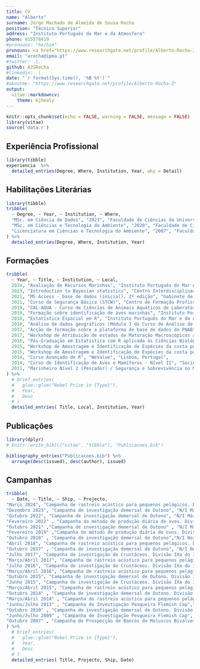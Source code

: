 ```yaml
---
title: CV
name: "Alberto"
surname: Jorge Machado de Almeida de Sousa Rocha
position: "Técnico Superior"
address: "Instituto Português do Mar e da Atmosfera"
phone: 915578419
#pronouns: "he/him"
pronouns: <a href="https://www.researchgate.net/profile/Alberto-Rocha-3">Alberto-Rocha-3</a>
email: "arocha@ipma.pt"
#twitter: .|.
github: AJSRocha
#linkedin: .|.
date: "`r format(Sys.time(), '%B %Y')`"
#aboutme: "https://www.researchgate.net/profile/Alberto-Rocha-3"
output:
  vitae::markdowncv:
    theme: kjhealy
---
```


```r
knitr::opts_chunk$set(echo = FALSE, warning = FALSE, message = FALSE)
library(vitae)
source('data.r')
```

## Experiência Profissional

```r
library(tibble)
experiencia  %>%
  detailed_entries(Degree, Where, Institution, Year, why = Detail)
```

## Habilitações Literárias

```r
library(tibble)
tribble(
  ~ Degree, ~ Year, ~ Institution, ~ Where,
  "MSc. em Ciência de Dados", "2023", "Faculdade de Ciências da Universidade do Porto", "Porto, Portugal",
  "MSc. em Ciências e Tecnologia do Ambiente", "2020", "Faculdade de Ciências da Universidade do Porto", "Porto, Portugal",
  "Licenciatura em Ciências e Tecnologia do Ambiente", "2007", "Faculdade de Ciências da Universidade do Porto", "Porto, Portugal",
) %>%
  detailed_entries(Degree, Where, Institution, Year)
```

## Formações

```r
tribble(
  ~ Year, ~ Title, ~ Institution, ~ Local,
  2024, "Avaliação de Recursos Marinhos", "Instituto Português do Mar e da Atmosfera", "Olhão, Portugal",
  2023, "Introduction to Bayesian statistics", "Centro Interdisciplinar de Investigação Marinha e Ambiental", "Matosinhos, Portugal",
  2021, "MS Access - base de dados (inicial), 2º edição", "Gabinete de Planeamento, Políticas e Administração Geral", "Online",
  2021, "Curso de Segurança Básica (STCW)", "Centro de Formação Profissional das Pescas e do Mar", "Matosinhos, Portugal", 
  2019, "CAL-AQUA - Curso de Ciências de Animais Aquáticos de Laboratório", "Centro Interdisciplinar de Investigação Marinha e Ambiental", "Matosinhos, Portugal",
  2019, "Formação sobre identificação de aves marinhas", "Instituto Português do Mar e da Atmosfera (coordernado por investigadores das Universidades do Minho e Lisboa", "Algés, Portugal",
  2018, "Estatística Espacial em R", "Instituto Português do Mar e da Atmosfera e Sociedade Portuguesa para o Estudo de Aves", "Algés, Portugal",
  2018, "Análise de dados geográficos (Módulo 3 do Curso de Análise de dados com R)", "Instituto Superior de Agronomia", "Algés, Portugal",
  2017, "Acção de formação sobre a plataforma de base de dados do PNAB", "Instituto Português do Mar e da Atmosfera", "Matosinhos, Portugal",
  2017, "Workshop de Atribuição de estados de Maturação Macroscópicos a gónadas de peixes", "Instituto Português do Mar e da Atmosfera", "Matosinhos, Portugal",
  2016, "Pós-Graduação em Estatística com R aplicada às Ciências Biológicas", "Instituto Superior de Agronomia", "Lisboa, Portugal",
  2015, "Workshop de Amostragem e Identificação de Espécies da costa portuguesa - WKAID", "Instituto Português do Mar e da Atmosfera", "Matosinhos, Portugal",
  2015, "Workshop de Amostragem e Identificação de Espécies da costa portuguesa", "Instituto Português do Mar e da Atmosfera", "Algés, Portugal",
  2014, "Curso Avançado de R", "WeValue", "Lisboa, Portugal",
  2014, "Curso de Identificação de Aves e Mamíferos - Nível II", "Sociedade Portuguesa para o Estudo de Aves; Departamento de Biologia da Universidade de Aveiro", "Algés, Portugal)",
  2011, "Marinheiro Nível 2 (Pescador) / Segurança e Sobrevivência no Mar", "Centro de Formação Profissional das Pescas e do Mar", "Lisboa, Portugal"
) %>%
  # brief_entries(
  #   glue::glue("Nobel Prize in {Type}"),
  #   Year,
  #   Desc
  # )
  detailed_entries( Title, Local, Institution, Year)
```

## Publicações

```r
library(dplyr)
# knitr::write_bib(c("vitae", "tibble"), "Publicacoes.bib")

bibliography_entries("Publicacoes.bib") %>% 
  arrange(desc(issued), desc(author), issued)
```

## Campanhas

```r
tribble(
  ~ Date, ~ Title, ~ Ship, ~ Projecto,
"Março 2024", "Campanha de rastreio acústico para pequenos pelágicos. Divisão IXa do ICES", "N/I Miguel Oliver/SGM", "Projecto PNAB/DCF",
"Dezembro 2023", "Campanha de investigação demersal de Outono", "N/I Mário Ruivo/IPMA", "Projecto PNAB/DCF",
"Outubro 2022", "Campanha de investigação demersal de Outono", "N/I Mário Ruivo/IPMA", "Projecto PNAB/DCF",
"Fevereiro 2022" , "Campanha do método de produção diária de ovos. Divisão IXa do ICES", "N/I Vizconde de Eza/SGM", "Projecto PNAB/DCF",
"Outubro 2021" ,"Campanha de investigação demersal de Outono" , "N/I Mário Ruivo/IPMA", "Projecto PNAB/DCF",
"Fevereiro 2019" ,"Campanha do método de produção diária de ovos. Divisão IXa do ICES", "N/I Noruega/IPMA", "Projecto PNAB/DCF",
"Outubro 2018" , "Campanha de investigação demersal de Outono","N/I Noruega/IPMA", "Projecto PNAB/DCF",
"Abril 2018", "Campanha de rastreio acústico para pequenos pelágicos. Divisão IXa do ICES", "N/I Noruega/IPMA", "Projecto PNAB/DCF",
"Outubro 2017" , "Campanha de investigação demersal de Outono", "N/I Noruega/IPMA", "Projecto PNAB/DCF",
"Julho 2017", "Campanha de investigação de Crustáceos. Divisão IXa do ICES", "N/I Noruega/IPIMAR", "Projecto PNAB/DCF",
"Março/Abril 2017", "Campanha de rastreio acústico para pequenos pelágicos e Campanha do método de produção diária de ovos. Divisão IXa do ICES", "N/I Noruega/IPMA", "Projecto PNAB/DCF",
"Julho 2016", "Campanha de investigação de Crustáceos. Divisão IXa do ICES", "N/I Noruega/IPIMAR", "Projecto PNAB/DCF",
"Março/Abril 2016", "Campanha de rastreio acústico para pequenos pelágicos e Campanha do método de produção diária de ovos. Divisão IXa do ICES", "N/I Noruega/IPMA", "Projecto PNAB/DCF",
"Outubro 2015", "Campanha de investigação demersal de Outono. Divisão IXa do ICES", "N/I Noruega/IPIMAR", "Projecto PNAB/DCF",
"Junho 2015", "Campanha de investigação de Crustáceos. Divisão IXa do ICES", "N/I Noruega/IPIMAR", "Projecto PNAB/DCF",
"Março/Abril 2015", "Campanha de rastreio acústico para pequenos pelágicos e Campanha do método de produção diária de ovos. Divisão IXa do ICES", "N/I Noruega/IPMA", "Projecto PNAB/DCF",
"Outubro 2014" , "Campanha de investigação demersal de Outono. Divisão IXa do ICES", "N/I Noruega/IPIMAR", "Projecto PNAB/DCF",
"Março/Abril 2014" , "Campanha de rastreio acústico para pequenos pelágicos e Campanha do método de produção diária de ovos. Divisão IXa do ICES", "N/I Noruega/IPMA", "Projecto PNAB/DCF",
"Junho/Julho 2013" , "Campanha de Investigação Pesqueira Flemish Cap","N/I Vizconde de Eza/SGM", "Projecto PNAB/DCF",
"Outubro 2010" , "Campanha de investigação demersal de Outono. Divisão IXa do ICES", "N/I Noruega/IPIMAR", "Projecto PNAB/DCF",
"Junho/Julho 2009" , "Campanha de Investigação Pesqueira Flemish Cap", "N/I Vizconde de Eza/SGM", "Projecto PNAB/DCF",
"Outubro 2007" , "Campanha de Prospecção de Bancos de Moluscos Bivalves","N/I Tellina/IPIMAR"," Projecto PNAB/DCF"
) %>%
  # brief_entries(
  #   glue::glue("Nobel Prize in {Type}"),
  #   Year,
  #   Desc
  # )
  detailed_entries( Title, Projecto, Ship, Date)
```
